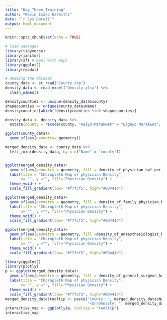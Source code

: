 ```yaml
---
title: "Day_Three_Training"
author: "Kevin Isaac Kareithi"
date: "`r Sys.Date()`"
output: html_document
---
```


```r
knitr::opts_chunk$set(echo = TRUE)

# load packages
library(tidyverse)
library(janitor)
library(sf) # Deal with maps
library(ggplot2)
library(readxl)
```

```r
# Reading the dataset
county_data <- st_read("County.shp") 
density_data <- read_excel("Density.xlsx") %>%
  clean_names()

densitycounties <- unique(density_data$county)
shapecounties <- unique(county_data$Name)
densitycounties[which(!densitycounties %in% shapecounties)]

density_data <- density_data %>%
  mutate(county = recode(county, "Keiyo-Marakwet" = "Elgeyo Marakwet", "Murang'A" = "Muranga"))
```

```r
ggplot(county_data)+
  geom_sf(aes(geometry= geometry))

```
```r
merged_density_data <- county_data %>%
  left_join(density_data, by = c("Name" = "county"))
```
```r
```


```r
ggplot(merged_density_data)+
  geom_sf(aes(geometry = geometry, fill = density_of_physician_hwf_per_10_000_population))+
  labs(title = "Choropleth Map of physician Density",
       x= "", y ="", fill="Physician Density") +
  theme_void() + 
  scale_fill_gradient(low= "#f7fcf5", high="#00441b")
```


```r
ggplot(merged_density_data)+
  geom_sf(aes(geometry = geometry, fill = density_of_family_physician_hwf_per_10_000_population))+
  labs(title = "Choropleth Map of physician Density",
       x= "", y ="", fill="Physician Density") +
  theme_void() + 
  scale_fill_gradient(low= "#f7fcf5", high="#00441b")
```
```r
ggplot(merged_density_data)+
  geom_sf(aes(geometry = geometry, fill =density_of_anaesthesiologist_hwf_per_10_000_population))+
  labs(title = "Choropleth Map of physician Density",
       x= "", y ="", fill="Physician Density") +
  theme_void() + 
  scale_fill_gradient(low= "#f7fcf5", high="#00441b")

```
```r
library(ggplot2)
library(plotly)
p <- ggplot(merged_density_data)+
  geom_sf(aes(geometry = geometry, fill = density_of_general_surgeon_hwf_per_10_000_population))+
  labs(title = "Choropleth Map of physician Density",
       x= "", y ="", fill="Physician Density") +
  theme_void() + 
  scale_fill_gradient(low= "#f7fcf5", high="#00441b")
merged_density_data$tooltip <- paste("County: ", merged_density_data$Name,
                                     "<br>Density: ", merged_density_data$density_of_physician_hwf_per_10_000_population)
interactive_map <- ggplotly(p, tooltip = "tooltip")
interactive_map
```


